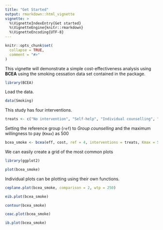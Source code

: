 ```yaml
---
title: "Get Started"
output: rmarkdown::html_vignette
vignette: >
  %\VignetteIndexEntry{Get started}
  %\VignetteEngine{knitr::rmarkdown}
  %\VignetteEncoding{UTF-8}
---
```


```r
knitr::opts_chunk$set(
  collapse = TRUE,
  comment = "#>"
)
```

This vignette will demonstrate a simple cost-effectiveness analysis using __BCEA__ using the smoking cessation data set contained in the package.

```r
library(BCEA)
```

Load the data.

```r
data(Smoking)
```

This study has four interventions.

```r
treats <- c("No intervention", "Self-help", "Individual counselling", "Group counselling")
```

Setting the reference group (`ref`) to _Group counselling_ and the maximum willingness to pay (`Kmax`) as 500
```r
bcea_smoke <- bcea(eff, cost, ref = 4, interventions = treats, Kmax = 500)
```

We can easily create a grid of the most common plots

```r
library(ggplot2)

plot(bcea_smoke)
```

Individual plots can be plotting using their own functions.

```r
ceplane.plot(bcea_smoke, comparison = 2, wtp = 250)

eib.plot(bcea_smoke)

contour(bcea_smoke)

ceac.plot(bcea_smoke)

ib.plot(bcea_smoke)
```


